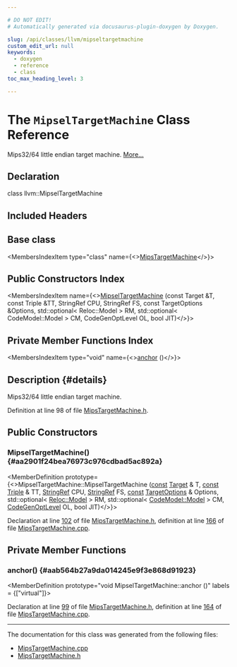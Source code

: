```yaml
---

# DO NOT EDIT!
# Automatically generated via docusaurus-plugin-doxygen by Doxygen.

slug: /api/classes/llvm/mipseltargetmachine
custom_edit_url: null
keywords:
  - doxygen
  - reference
  - class
toc_max_heading_level: 3

---
```





# The `MipselTargetMachine` Class Reference

<DoxygenPage pluginConfig={pluginConfig}>

Mips32/64 little endian target machine. <a href="#details">More...</a>

## Declaration

<CodeBlock>class llvm::MipselTargetMachine</CodeBlock>

## Included Headers

<IncludesList>
<IncludesListItem
  filePath="Target/Mips/MipsTargetMachine.h"
  permalink="/docs/api/files/lib/lib/target/lib/target/mips/mipstargetmachine-h"
  isLocal="true" />
</IncludesList>

## Base class

<MembersIndex>

<MembersIndexItem
  type="class"
  name={<><a href="/docs/api/classes/llvm/mipstargetmachine">MipsTargetMachine</a></>}>
</MembersIndexItem>

</MembersIndex>

## Public Constructors Index

<MembersIndex>

<MembersIndexItem
  name={<><a href="#aa2901f24bea76973c976cdbad5ac892a">MipselTargetMachine</a> (const Target &amp;T, const Triple &amp;TT, StringRef CPU, StringRef FS, const TargetOptions &amp;Options, std::optional&lt; Reloc::Model &gt; RM, std::optional&lt; CodeModel::Model &gt; CM, CodeGenOptLevel OL, bool JIT)</>}>
</MembersIndexItem>

</MembersIndex>

## Private Member Functions Index

<MembersIndex>

<MembersIndexItem
  type="void"
  name={<><a href="#aab564b27a9da014245e9f3e868d91923">anchor</a> ()</>}>
</MembersIndexItem>

</MembersIndex>

## Description {#details}

Mips32/64 little endian target machine.

Definition at line 98 of file <a href="/docs/api/files/lib/lib/target/lib/target/mips/mipstargetmachine-h">MipsTargetMachine.h</a>.

<SectionDefinition>

## Public Constructors

### MipselTargetMachine() {#aa2901f24bea76973c976cdbad5ac892a}

<MemberDefinition
  prototype={<>MipselTargetMachine::MipselTargetMachine (<a href="/docs/api/files/lib/lib/target/lib/target/aarch64/aarch64promoteconstant-cpp/#a90f8350fecae261c25be85d38b451bff">const</a> <a href="/docs/api/classes/llvm/target">Target</a> &amp; T, <a href="/docs/api/files/lib/lib/target/lib/target/aarch64/aarch64promoteconstant-cpp/#a90f8350fecae261c25be85d38b451bff">const</a> <a href="/docs/api/classes/llvm/triple">Triple</a> &amp; TT, <a href="/docs/api/classes/llvm/stringref">StringRef</a> CPU, <a href="/docs/api/classes/llvm/stringref">StringRef</a> FS, <a href="/docs/api/files/lib/lib/target/lib/target/aarch64/aarch64promoteconstant-cpp/#a90f8350fecae261c25be85d38b451bff">const</a> <a href="/docs/api/classes/llvm/targetoptions">TargetOptions</a> &amp; Options, std::optional&lt; <a href="/docs/api/namespaces/llvm/reloc/#af59f6dc86e80aaf56f1afd155eebf568">Reloc::Model</a> &gt; RM, std::optional&lt; <a href="/docs/api/namespaces/llvm/codemodel/#afc59396a9e5809fc92938e203d91a8df">CodeModel::Model</a> &gt; CM, <a href="/docs/api/namespaces/llvm/#a8ec1bf8d7b792ca9fac56f8514db18d2">CodeGenOptLevel</a> OL, bool JIT)</>}>

Declaration at line <a href="/docs/api/files/lib/lib/target/lib/target/mips/mipstargetmachine-h/#l00102">102</a> of file <a href="/docs/api/files/lib/lib/target/lib/target/mips/mipstargetmachine-h">MipsTargetMachine.h</a>, definition at line <a href="/docs/api/files/lib/lib/target/lib/target/mips/mipstargetmachine-cpp/#l00166">166</a> of file <a href="/docs/api/files/lib/lib/target/lib/target/mips/mipstargetmachine-cpp">MipsTargetMachine.cpp</a>.
</MemberDefinition>

</SectionDefinition>

<SectionDefinition>

## Private Member Functions

### anchor() {#aab564b27a9da014245e9f3e868d91923}

<MemberDefinition
  prototype="void MipselTargetMachine::anchor ()"
  labels = {["virtual"]}>

Declaration at line <a href="/docs/api/files/lib/lib/target/lib/target/mips/mipstargetmachine-h/#l00099">99</a> of file <a href="/docs/api/files/lib/lib/target/lib/target/mips/mipstargetmachine-h">MipsTargetMachine.h</a>, definition at line <a href="/docs/api/files/lib/lib/target/lib/target/mips/mipstargetmachine-cpp/#l00164">164</a> of file <a href="/docs/api/files/lib/lib/target/lib/target/mips/mipstargetmachine-cpp">MipsTargetMachine.cpp</a>.
</MemberDefinition>

</SectionDefinition>

<hr/>

The documentation for this class was generated from the following files:

<ul>
<li><a href="/docs/api/files/lib/lib/target/lib/target/mips/mipstargetmachine-cpp">MipsTargetMachine.cpp</a></li>
<li><a href="/docs/api/files/lib/lib/target/lib/target/mips/mipstargetmachine-h">MipsTargetMachine.h</a></li>
</ul>

</DoxygenPage>
